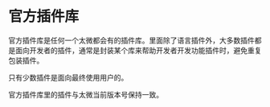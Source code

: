 # 官方插件库

官方插件库是任何一个太微都会有的插件库。里面除了语言插件外，大多数插件都是面向开发者的插件，通常是封装某个库来帮助开发者开发功能插件时，避免重复包装插件。

只有少数插件是面向最终使用用户的。

官方插件库里的插件与太微当前版本号保持一致。
